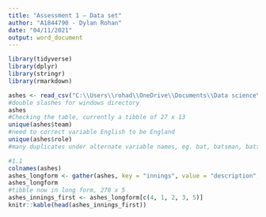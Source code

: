 ```yaml
---
title: "Assessment 1 – Data set"
author: "A1844790 - Dylan Rohan"
date: "04/11/2021"
output: word_document
---
```


```r
library(tidyverse)
library(dplyr)
library(stringr)
library(rmarkdown)

ashes <- read_csv("C:\\Users\\rohad\\OneDrive\\Documents\\Data science\\Data Taming, modelling and Vizalization_RStudio\\a1\\a1\\ashes.csv")
#double slashes for windows directory
ashes
#Checking the table, currently a tibble of 27 x 13
unique(ashes$team)
#need to correct variable English to be England
unique(ashes$role)
#many duplicates under alternate variable names, eg. bat, batsman, batting

#1.1
colnames(ashes)
ashes_longform <- gather(ashes, key = "innings", value = "description", "Test 1, Innings 1" : "Test 5, Innings 2")
ashes_longform
#tibble now in long form, 270 x 5
ashes_innings_first <- ashes_longform[c(4, 1, 2, 3, 5)]
knitr::kable(head(ashes_innings_first))
```